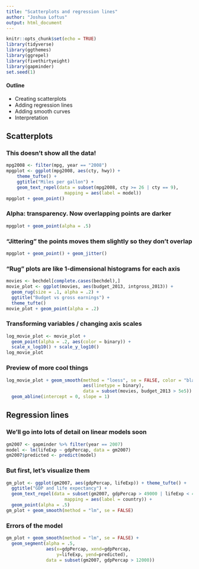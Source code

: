 ```yaml
---
title: "Scatterplots and regression lines"
author: "Joshua Loftus"
output: html_document
---
```


```r
knitr::opts_chunk$set(echo = TRUE)
library(tidyverse)
library(ggthemes)
library(ggrepel)
library(fivethirtyeight)
library(gapminder)
set.seed(1)
```

#### Outline

- Creating scatterplots
- Adding regression lines
- Adding smooth curves
- Interpretation

## Scatterplots

### This doesn't show all the data! 

```r
mpg2008 <- filter(mpg, year == "2008")
mpgplot <- ggplot(mpg2008, aes(cty, hwy)) +
    theme_tufte() + 
    ggtitle("Miles per gallon") +
    geom_text_repel(data = subset(mpg2008, cty >= 26 | cty == 9),
                      mapping = aes(label = model))
mpgplot + geom_point()
```

### Alpha: transparency. Now overlapping points are darker

```r
mpgplot + geom_point(alpha = .5)
```

### "Jittering" the points moves them slightly so they don't overlap

```r
mpgplot + geom_point() + geom_jitter()
```

### "Rug" plots are like 1-dimensional histograms for each axis

```r
movies <- bechdel[complete.cases(bechdel),]
movie_plot <- ggplot(movies, aes(budget_2013, intgross_2013)) +
  geom_rug(size = .1, alpha = .2) +
  ggtitle("Budget vs gross earnings") +
  theme_tufte()
movie_plot + geom_point(alpha = .2)
```

### Transforming variables / changing axis scales

```r
log_movie_plot <- movie_plot +
  geom_point(alpha = .2, aes(color = binary)) +
  scale_x_log10() + scale_y_log10()
log_movie_plot
```

### Preview of more cool things

```r
log_movie_plot + geom_smooth(method = "loess", se = FALSE, color = "black",
                             aes(linetype = binary),
                             data = subset(movies, budget_2013 > 5e5)) +
  geom_abline(intercept = 0, slope = 1)
```

## Regression lines

### We'll go into lots of detail on linear models soon

```r
gm2007 <- gapminder %>% filter(year == 2007)
model <- lm(lifeExp ~ gdpPercap, data = gm2007)
gm2007$predicted <- predict(model)
```

### But first, let's visualize them

```r
gm_plot <- ggplot(gm2007, aes(gdpPercap, lifeExp)) + theme_tufte() +
  ggtitle("GDP and life expectancy") +
  geom_text_repel(data = subset(gm2007, gdpPercap > 49000 | lifeExp < 40),
                      mapping = aes(label = country)) +
  geom_point(alpha = .5) 
gm_plot + geom_smooth(method = "lm", se = FALSE)
```

### Errors of the model

```r
gm_plot + geom_smooth(method = "lm", se = FALSE) +
  geom_segment(alpha = .5,
               aes(x=gdpPercap, xend=gdpPercap, 
                   y=lifeExp, yend=predicted),
               data = subset(gm2007, gdpPercap > 12000))
```
